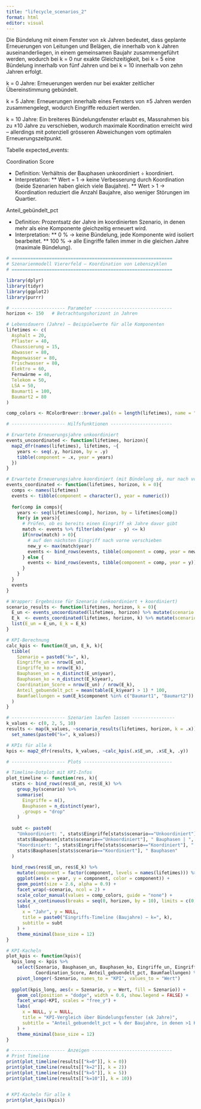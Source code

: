 ```yaml
---
title: "lifecycle_scenarios_2"
format: html
editor: visual
---
```

Die Bündelung mit einem Fenster von ±k Jahren bedeutet, dass geplante Erneuerungen von Leitungen und Belägen, die innerhalb von k Jahren auseinanderliegen, in einem gemeinsamen Baujahr zusammengeführt werden, wodurch bei k = 0 nur exakte Gleichzeitigkeit, bei k = 5 eine Bündelung innerhalb von fünf Jahren und bei k = 10 innerhalb von zehn Jahren erfolgt.

k = 0 Jahre: Erneuerungen werden nur bei exakter zeitlicher Übereinstimmung gebündelt.

k = 5 Jahre: Erneuerungen innerhalb eines Fensters von ±5 Jahren werden zusammengelegt, wodurch Eingriffe reduziert werden.

k = 10 Jahre: Ein breiteres Bündelungsfenster erlaubt es, Massnahmen bis zu ±10 Jahre zu verschieben, wodurch maximale Koordination erreicht wird – allerdings mit potenziell grösseren Abweichungen vom optimalen Erneuerungszeitpunkt.

Tabelle expected_events: 

Coordination Score

* Definition: Verhältnis der Bauphasen unkoordiniert ÷ koordiniert.
* Interpretation:
** Wert = 1 → keine Verbesserung durch Koordination (beide Szenarien haben gleich viele Baujahre).
** Wert > 1 → Koordination reduziert die Anzahl Baujahre, also weniger Störungen im Quartier.

Anteil_gebündelt_pct

* Definition: Prozentsatz der Jahre im koordinierten Szenario, in denen mehr als eine Komponente gleichzeitig erneuert wird.
* Interpretation:
** 0 % → keine Bündelung, jede Komponente wird isoliert bearbeitet.
** 100 % → alle Eingriffe fallen immer in die gleichen Jahre (maximale Bündelung).

```r
# ============================================================
# Szenarienmodell Viererfeld – Koordination von Lebenszyklen
# ============================================================

library(dplyr)
library(tidyr)
library(ggplot2)
library(purrr)

# -------------------- Parameter -----------------------------
horizon <- 150   # Betrachtungshorizont in Jahren

# Lebensdauern (Jahre) – Beispielwerte für alle Komponenten
lifetimes <- c(
  Asphalt = 20,
  Pflaster = 40,
  Chaussierung = 15,
  Abwasser = 80,
  Regenwasser = 80,
  Frischwasser = 80,
  Elektro = 60,
  Fernwärme = 40,
  Telekom = 50,
  LSA = 50,
  Baumart1 = 100,
  Baumart2 = 80
)

comp_colors <- RColorBrewer::brewer.pal(n = length(lifetimes), name = "Paired")

# -------------------- Hilfsfunktionen -----------------------

# Erwartete Erneuerungsjahre unkoordiniert
events_uncoordinated <- function(lifetimes, horizon){
  map2_dfr(names(lifetimes), lifetimes, ~{
    years <- seq(.y, horizon, by = .y)
    tibble(component = .x, year = years)
  })
}

# Erwartete Erneuerungsjahre koordiniert (mit Bündelung ±k, nur nach vorne)
events_coordinated <- function(lifetimes, horizon, k = 0){
  comps <- names(lifetimes)
  events <- tibble(component = character(), year = numeric())
  
  for(comp in comps){
    years <- seq(lifetimes[comp], horizon, by = lifetimes[comp])
    for(y in years){
      # Prüfen, ob es bereits einen Eingriff ±k Jahre davor gibt
      match <- events %>% filter(abs(year - y) <= k)
      if(nrow(match) > 0){
        # auf den nächsten Eingriff nach vorne verschieben
        new_y <- max(match$year)
        events <- bind_rows(events, tibble(component = comp, year = new_y))
      } else {
        events <- bind_rows(events, tibble(component = comp, year = y))
      }
    }
  }
  events
}

# Wrapper: Ergebnisse für Szenario (unkoordiniert + koordiniert)
scenario_results <- function(lifetimes, horizon, k = 0){
  E_un <- events_uncoordinated(lifetimes, horizon) %>% mutate(scenario = "Unkoordiniert")
  E_k  <- events_coordinated(lifetimes, horizon, k) %>% mutate(scenario = "Koordiniert")
  list(E_un = E_un, E_k = E_k)
}

# KPI-Berechnung
calc_kpis <- function(E_un, E_k, k){
  tibble(
    Szenario = paste0("k=", k),
    Eingriffe_un = nrow(E_un),
    Eingriffe_ko = nrow(E_k),
    Bauphasen_un = n_distinct(E_un$year),
    Bauphasen_ko = n_distinct(E_k$year),
    Coordination_Score = nrow(E_un) / nrow(E_k),
    Anteil_gebuendelt_pct = mean(table(E_k$year) > 1) * 100,
    Baumfaellungen = sum(E_k$component %in% c("Baumart1", "Baumart2"))
  )
}

# -------------------- Szenarien laufen lassen ----------------
k_values <- c(0, 2, 5, 10)
results <- map(k_values, ~scenario_results(lifetimes, horizon, k = .x)) %>%
  set_names(paste0("k=", k_values))

# KPIs für alle k
kpis <- map2_dfr(results, k_values, ~calc_kpis(.x$E_un, .x$E_k, .y))

# -------------------- Plots ---------------------------------

# Timeline-Dotplot mit KPI-Infos
plot_timeline <- function(res, k){
  stats <- bind_rows(res$E_un, res$E_k) %>%
    group_by(scenario) %>%
    summarise(
      Eingriffe = n(),
      Bauphasen = n_distinct(year),
      .groups = "drop"
    )
  
  subt <- paste0(
    "Unkoordiniert: ", stats$Eingriffe[stats$scenario=="Unkoordiniert"], " Eingriffe, ",
    stats$Bauphasen[stats$scenario=="Unkoordiniert"], " Bauphasen | ",
    "Koordiniert: ", stats$Eingriffe[stats$scenario=="Koordiniert"], " Eingriffe, ",
    stats$Bauphasen[stats$scenario=="Koordiniert"], " Bauphasen"
  )
  
  bind_rows(res$E_un, res$E_k) %>%
    mutate(component = factor(component, levels = names(lifetimes))) %>%
    ggplot(aes(x = year, y = component, color = component)) +
    geom_point(size = 2.6, alpha = 0.9) +
    facet_wrap(~scenario, ncol = 2) +
    scale_color_manual(values = comp_colors, guide = "none") +
    scale_x_continuous(breaks = seq(0, horizon, by = 10), limits = c(0, horizon)) +
    labs(
      x = "Jahr", y = NULL,
      title = paste0("Eingriffs-Timeline (Baujahre) – k=", k),
      subtitle = subt
    ) +
    theme_minimal(base_size = 12)
}

# KPI-Kacheln
plot_kpis <- function(kpis){
  kpis_long <- kpis %>%
    select(Szenario, Bauphasen_un, Bauphasen_ko, Eingriffe_un, Eingriffe_ko,
           Coordination_Score, Anteil_gebuendelt_pct, Baumfaellungen) %>%
    pivot_longer(-Szenario, names_to = "KPI", values_to = "Wert")
  
  ggplot(kpis_long, aes(x = Szenario, y = Wert, fill = Szenario)) +
    geom_col(position = "dodge", width = 0.6, show.legend = FALSE) +
    facet_wrap(~KPI, scales = "free_y") +
    labs(
      x = NULL, y = NULL,
      title = "KPI-Vergleich über Bündelungsfenster (±k Jahre)",
      subtitle = "Anteil_gebuendelt_pct = % der Baujahre, in denen >1 Komponente gleichzeitig erneuert wird"
    ) +
    theme_minimal(base_size = 12)
}

# -------------------- Anzeigen ------------------------------
# Print Timeline
print(plot_timeline(results[["k=0"]], k = 0))
print(plot_timeline(results[["k=2"]], k = 2))
print(plot_timeline(results[["k=5"]], k = 5))
print(plot_timeline(results[["k=10"]], k = 10))


# KPI-Kacheln für alle k
print(plot_kpis(kpis))


```

